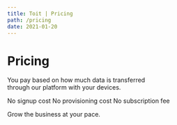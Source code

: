 ```yaml
---
title: Toit | Pricing
path: /pricing
date: 2021-01-20
---
```



<Block theme={whiteBlueTheme} centered>

# Pricing

You pay based on how much data is transferred  
through our platform with your devices.

<Features>
  <Feature>No signup cost</Feature>
  <Feature>No provisioning cost</Feature>
  <Feature>No subscription fee</Feature>
</Features>

Grow the business at your pace.

</Block>

<HorizontalBlock theme={whiteBlueTheme}>
<HorizontalBlockItem centered>

<StandardPricingOption title="Standard rate" rate="$0.10" info="First 100 MB per month are always free" />

</HorizontalBlockItem>
<HorizontalBlockItem centered>

<ExtendedPricingOption title="Need more?" limit="10GB" />

</HorizontalBlockItem>
</HorizontalBlock>
